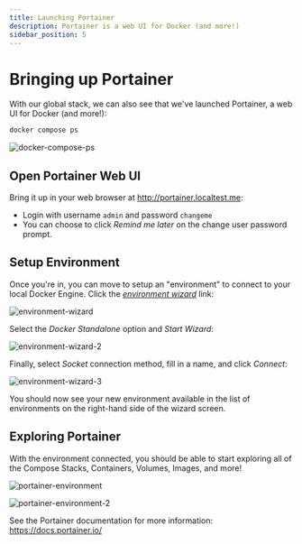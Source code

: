 ```yaml
---
title: Launching Portainer
description: Portainer is a web UI for Docker (and more!)
sidebar_position: 5
---
```


# Bringing up Portainer

With our global stack, we can also see that we've launched Portainer, a web UI for Docker (and more!):

```bash
docker compose ps
```

![docker-compose-ps](assets/docker-compose-ps.png)

## Open Portainer Web UI

Bring it up in your web browser at http://portainer.localtest.me:

- Login with username `admin` and password `changeme`
- You can choose to click _Remind me later_ on the change user password prompt.

## Setup Environment

Once you're in, you can move to setup an "environment" to connect to your local Docker Engine. Click the [_environment wizard_](http://portainer.localtest.me/#!/wizard/endpoints) link:

![environment-wizard](assets/environment-wizard.png)

Select the _Docker Standalone_ option and _Start Wizard_:

![environment-wizard-2](assets/environment-wizard-2.png)

Finally, select _Socket_ connection method, fill in a name, and click _Connect_:

![environment-wizard-3](assets/environment-wizard-3.png)

You should now see your new environment available in the list of environments on the right-hand side of the wizard screen.

## Exploring Portainer

With the environment connected, you should be able to start exploring all of the Compose Stacks, Containers, Volumes, Images, and more!

![portainer-environment](assets/portainer-environment.png)

![portainer-environment-2](assets/portainer-environment-2.png)

See the Portainer documentation for more information: https://docs.portainer.io/

